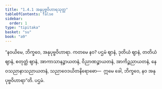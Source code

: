```yaml
---
title: "1.4.1 အနုပုဗ္ဗဝိဟာရသုတ္တ"
tableOfContents: false
sidebar:
  order: 1
type: "tipitaka"
basket: "su"
book: "a9"
---
```



<DynamicBreadcrumb />

<Division number="32" book="a9">

<Paragraph number="246" book="a9">
“နဝယိမေ, ဘိက္ခဝေ, အနုပုဗ္ဗဝိဟာရာ. ကတမေ နဝ? ပဌမံ ဈာနံ, ဒုတိယံ ဈာနံ, တတိယံ ဈာနံ, စတုတ္ထံ ဈာနံ, အာကာသာနဉ္စာယတနံ, ဝိညာဏဉ္စာယတနံ, အာကိဉ္စညာယတနံ, နေဝသညာနာသညာယတနံ, သညာဝေဒယိတနိရောဓော—  ဣမေ ခေါ, ဘိက္ခဝေ, နဝ အနုပုဗ္ဗဝိဟာရာ”တိ.

</Paragraph>
</Division>

<Paragraph number="247" type="center" book="a9">
ပဌမံ.
</Paragraph>